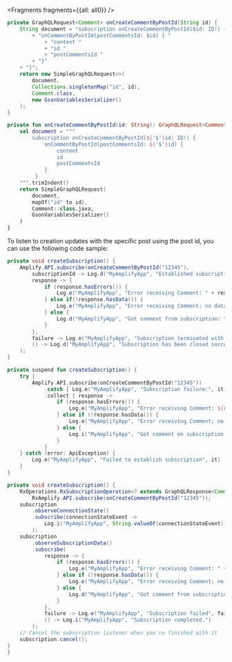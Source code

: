 
<Fragments fragments={{all: all0}} />

<BlockSwitcher>
<Block name="Java">

```java
private GraphQLRequest<Comment> onCreateCommentByPostId(String id) {
    String document = "subscription onCreateCommentByPostId($id: ID!) { "
        + "onCommentByPostId(postCommentsId: $id) { "
            + "content "
            + "id "
            + "postCommentsId "
        + "}"
    + "}";
    return new SimpleGraphQLRequest<>(
        document,
        Collections.singletonMap("id", id),
        Comment.class,
        new GsonVariablesSerializer()
    );
}
```

</Block>
<Block name="Kotlin">

```kotlin
private fun onCreateCommentByPostId(id: String): GraphQLRequest<Comment> {
    val document = """
        subscription onCreateCommentByPostId(${'$'}id: ID!) {
            onCommentByPostId(postCommentsId: ${'$'}id) {
                content
                id
                postCommentsId
            }
         }
    """.trimIndent()
    return SimpleGraphQLRequest(
        document,
        mapOf("id" to id),
        Comment::class.java,
        GsonVariablesSerializer()
    )
}
```

</Block>
</BlockSwitcher>

To listen to creation updates with the specific post using the post id, you can use the following code sample:

<BlockSwitcher>
<Block name="Java">

```java
private void createSubscription() {
    Amplify.API.subscribe(onCreateCommentByPostId("12345"),
        subscriptionId -> Log.d("MyAmplifyApp", "Established subscription with id: " + subscriptionId),
        response -> {
            if (response.hasErrors()) {
                Log.e("MyAmplifyApp", "Error receiving Comment: " + response.getErrors());
            } else if(!response.hasData()) {
                Log.e("MyAmplifyApp", "Error receiving Comment; no data in response.");
            } else {
                Log.d("MyAmplifyApp", "Got comment from subscription: " + response.getData());
            }
        },
        failure -> Log.e("MyAmplifyApp", "Subscription terminated with error.", failure),
        () -> Log.d("MyAmplifyApp", "Subscription has been closed successfully.")
    );
}
```

</Block>
<Block name="Kotlin">

```kotlin
private suspend fun createSubscription() {
    try {
        Amplify.API.subscribe(onCreateCommentByPostId("12345"))
            .catch { Log.e("MyAmplifyApp", "Subscription failure:", it) }
            .collect { response ->
                if (response.hasErrors()) {
                    Log.e("MyAmplifyApp", "Error receiving Comment: ${response.errors}")
                } else if (!response.hasData()) {
                    Log.e("MyAmplifyApp", "Error receiving Comment; no data in response.")
                } else {
                    Log.i("MyAmplifyApp", "Got comment on subscription: ${response.data}")
                }
            }
    } catch (error: ApiException) {
        Log.e("MyAmplifyApp", "Failed to establish subscription", it)
    }
}
```

</Block>
<Block name="RxJava">

```java
private void createSubscription() {
    RxOperations.RxSubscriptionOperation<? extends GraphQLResponse<Comment>> subscription =
        RxAmplify.API.subscribe(onCreateCommentByPostId("12345"));
    subscription
        .observeConnectionState()
        .subscribe(connectionStateEvent -> 
            Log.i("MyAmplifyApp", String.valueOf(connectionStateEvent))
        );
    subscription
        .observeSubscriptionData()
        .subscribe(
            response -> {
                if (response.hasErrors()) {
                    Log.e("MyAmplifyApp", "Error receiving Comment: " + response.getErrors());
                } else if (!response.hasData()) {
                    Log.e("MyAmplifyApp", "Error receiving Comment; no data in response.");
                } else {
                    Log.d("MyAmplifyApp", "Got comment from subscription: " + response.getData());
                }
            },
            failure -> Log.e("MyAmplifyApp", "Subscription failed", failure),
            () -> Log.i("MyAmplifyApp", "Subscription completed.")
        );
    // Cancel the subscription listener when you're finished with it
    subscription.cancel();
}
}
```

</Block>
</BlockSwitcher>

